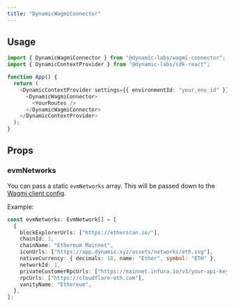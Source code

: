```yaml
---
title: "DynamicWagmiConnector"
---
```


## Usage

```typescript
import { DynamicWagmiConnector } from "@dynamic-labs/wagmi-connector";
import { DynamicContextProvider } from "@dynamic-labs/sdk-react";

function App() {
  return (
    <DynamicContextProvider settings={{ environmentId: "your_env_id" }}>
      <DynamicWagmiConnector>
        <YourRoutes />
      </DynamicWagmiConnector>
    </DynamicContextProvider>
  );
}
```

## Props

### evmNetworks

You can pass a static `evmNetworks` array. This will be passed down to the [Wagmi client config](https://wagmi.sh/react/client#configuration).

Example:

```typescript
const evmNetworks: EvmNetwork[] = [
  {
    blockExplorerUrls: ["https://etherscan.io/"],
    chainId: 1,
    chainName: "Ethereum Mainnet",
    iconUrls: ["https://app.dynamic.xyz/assets/networks/eth.svg"],
    nativeCurrency: { decimals: 18, name: "Ether", symbol: "ETH" },
    networkId: 1,
    privateCustomerRpcUrls: ["https://mainnet.infura.io/v3/your-api-key"],
    rpcUrls: ["https://cloudflare-eth.com"],
    vanityName: "Ethereum",
  },
];
```
